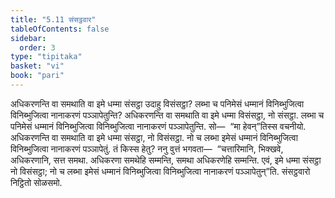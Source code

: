 ```yaml
---
title: "5.11 संसट्ठवार"
tableOfContents: false
sidebar:
  order: 3
type: "tipitaka"
basket: "vi"
book: "pari"
---
```



<DynamicBreadcrumb />

<Division number="306" book="pari">

<Paragraph number="1328" book="pari">
अधिकरणन्ति वा समथाति वा इमे धम्मा संसट्ठा उदाहु विसंसट्ठा? लब्भा च पनिमेसं धम्मानं विनिब्भुजित्वा विनिब्भुजित्वा नानाकरणं पञ्ञापेतुन्ति?
</Paragraph>

<Paragraph number="1329" book="pari">
अधिकरणन्ति वा समथाति वा इमे धम्मा विसंसट्ठा, नो संसट्ठा. लब्भा च पनिमेसं धम्मानं विनिब्भुजित्वा विनिब्भुजित्वा नानाकरणं पञ्ञापेतुन्ति. सो—  “मा हेवन्”तिस्स वचनीयो. अधिकरणन्ति वा समथाति वा इमे धम्मा संसट्ठा, नो विसंसट्ठा. नो च लब्भा इमेसं धम्मानं विनिब्भुजित्वा विनिब्भुजित्वा नानाकरणं पञ्ञापेतुं. तं किस्स हेतु? ननु वुत्तं भगवता—  “चत्तारिमानि, भिक्खवे, अधिकरणानि, सत्त समथा. अधिकरणा समथेहि सम्मन्ति, समथा अधिकरणेहि सम्मन्ति. एवं, इमे धम्मा संसट्ठा नो विसंसट्ठा; नो च लब्भा इमेसं धम्मानं विनिब्भुजित्वा विनिब्भुजित्वा नानाकरणं पञ्ञापेतुन्”ति.

</Paragraph>
</Division>

<Paragraph number="1330" type="center" book="pari">
संसट्ठवारो निट्ठितो सोळसमो.
</Paragraph>